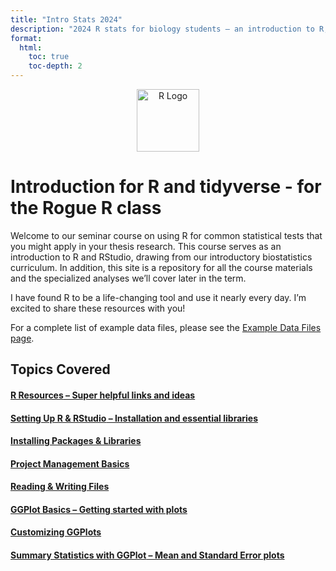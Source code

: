 ```yaml
---
title: "Intro Stats 2024"
description: "2024 R stats for biology students – an introduction to R, RStudio, and statistical analysis for biology."
format: 
  html:
    toc: true
    toc-depth: 2
---
```


::: {style="text-align: center;"}
<img src="https://www.r-project.org/logo/Rlogo.png" alt="R Logo" width="100"/>
:::

# Introduction for R and tidyverse - for the Rogue R class

Welcome to our seminar course on using R for common statistical tests that you might apply in your thesis research. This course serves as an introduction to R and RStudio, drawing from our introductory biostatistics curriculum. In addition, this site is a repository for all the course materials and the specialized analyses we'll cover later in the term.

I have found R to be a life-changing tool and use it nearly every day. I'm excited to share these resources with you!

For a complete list of example data files, please see the [Example Data Files page](99_example_data_files.qmd).

## Topics Covered

####      [**R Resources** – Super helpful links and ideas](01_resources.qmd)

####      [**Setting Up R & RStudio** – Installation and essential libraries](02_installing_r.qmd)

####      [**Installing Packages & Libraries**](03_installing_libraries.qmd)

####      [**Project Management Basics**](04_project_setup.qmd)

####      [**Reading & Writing Files**](05_reading_files.qmd)

####      [**GGPlot Basics** – Getting started with plots](06_ggplot.qmd)

####      [**Customizing GGPlots**](07_customize_ggplots.qmd)

####      [**Summary Statistics with GGPlot** – Mean and Standard Error plots](08_ggplot_summary_plots.qmd)

#### 
